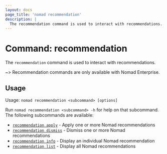 ```yaml
---
layout: docs
page_title: 'nomad recommendation'
description: |
  The recommendation command is used to interact with recommendations.
---
```


# Command: recommendation

The `recommendation` command is used to interact with recommendations.

~> Recommendation commands are only available with Nomad Enterprise.

## Usage

Usage: `nomad recommendation <subcommand> [options]`

Run `nomad recommendation <subcommand> -h` for help on that subcommand. The following
subcommands are available:

- [`recommendation apply`][recommendationapply] - Apply one or more Nomad recommendations
- [`recommendation dismiss`][recommendationdismiss] - Dismiss one or more Nomad recommendations
- [`recommendation info`][recommendationinfo] - Display an individual Nomad recommendation
- [`recommendation list`][recommendationlist] - Display all Nomad recommendations

[recommendationapply]: /nomad/docs/commands/recommendation/apply
[recommendationdismiss]: /nomad/docs/commands/recommendation/dismiss
[recommendationinfo]: /nomad/docs/commands/recommendation/info
[recommendationlist]: /nomad/docs/commands/recommendation/list
